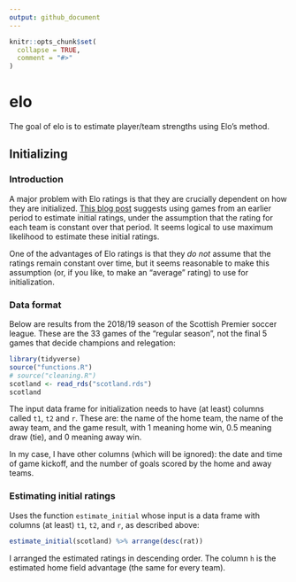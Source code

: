 ```yaml
---
output: github_document
---
```


<!-- README.md is generated from README.Rmd. Please edit that file -->

```r
knitr::opts_chunk$set(
  collapse = TRUE,
  comment = "#>"
)
```

# elo

<!-- badges: start -->
<!-- badges: end -->

The goal of elo is to estimate player/team strengths using Elo's method.

## Initializing

### Introduction

A major problem with Elo ratings is that they are crucially dependent on how they are initialized. [This blog post](http://opisthokonta.net/?p=1412) suggests using games from an earlier period to estimate initial ratings, under the assumption that the rating for each team is constant over that period. It seems logical to use maximum likelihood to estimate these initial ratings.

One of the advantages of Elo ratings is that they *do not* assume that the ratings remain constant over time, but it seems reasonable to make this assumption (or, if you like, to make an "average" rating) to use for initialization. 

### Data format

Below are results from the 2018/19 season of the Scottish Premier soccer league. These are the 33 games of the "regular season", not the final 5 games that decide champions and relegation:

```r
library(tidyverse)
source("functions.R")
# source("cleaning.R")
scotland <- read_rds("scotland.rds")
scotland
```

The input data frame for initialization needs to have (at least) columns called `t1`, `t2` and `r`. These are: the name of the home team, the name of the away team, and the game result, with 1 meaning home win, 0.5 meaning draw (tie), and 0 meaning away win.

In my case, I have other columns (which will be ignored): the date and time of game kickoff, and the number of goals scored by the home and away teams.

### Estimating initial ratings

Uses the function `estimate_initial` whose input is a data frame with columns (at least) `t1`, `t2`, and `r`, as described above:

```r
estimate_initial(scotland) %>% arrange(desc(rat))
```

I arranged the estimated ratings in descending order. The column `h` is the estimated home field advantage (the same for every team). 